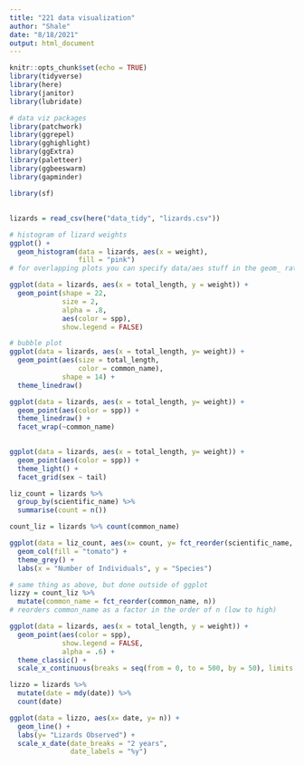```yaml
---
title: "221 data visualization"
author: "Shale"
date: "8/18/2021"
output: html_document
---
```


```r
knitr::opts_chunk$set(echo = TRUE)
library(tidyverse)
library(here)
library(janitor)
library(lubridate)

# data viz packages
library(patchwork)
library(ggrepel)
library(gghighlight)
library(ggExtra)
library(paletteer)
library(ggbeeswarm)
library(gapminder)

library(sf)
```

## 

```r
lizards = read_csv(here("data_tidy", "lizards.csv"))
```

```r
# histogram of lizard weights
ggplot() +
  geom_histogram(data = lizards, aes(x = weight),
                 fill = "pink")
# for overlapping plots you can specify data/aes stuff in the geom_ rather than in the ggplot()header so they each have their own variables etc.
```

```r
ggplot(data = lizards, aes(x = total_length, y = weight)) +
  geom_point(shape = 22,
             size = 2,
             alpha = .8,
             aes(color = spp),
             show.legend = FALSE)
```
```r
# bubble plot
ggplot(data = lizards, aes(x = total_length, y= weight)) +
  geom_point(aes(size = total_length,
                 color = common_name),
             shape = 14) +
  theme_linedraw()
```
```r
ggplot(data = lizards, aes(x = total_length, y= weight)) +
  geom_point(aes(color = spp)) +
  theme_linedraw() +
  facet_wrap(~common_name) 
  
```
```r
ggplot(data = lizards, aes(x = total_length, y= weight)) +
  geom_point(aes(color = spp)) +
  theme_light() +
  facet_grid(sex ~ tail) 
```

```r
liz_count = lizards %>% 
  group_by(scientific_name) %>% 
  summarise(count = n())

count_liz = lizards %>% count(common_name)
```

```r
ggplot(data = liz_count, aes(x= count, y= fct_reorder(scientific_name, count))) +
  geom_col(fill = "tomato") +
  theme_grey() +
  labs(x = "Number of Individuals", y = "Species")
```

```r
# same thing as above, but done outside of ggplot
lizzy = count_liz %>% 
  mutate(common_name = fct_reorder(common_name, n))
# reorders common_name as a factor in the order of n (low to high)
```

```r
ggplot(data = lizards, aes(x = total_length, y = weight)) +
  geom_point(aes(color = spp),
             show.legend = FALSE,
             alpha = .6) +
  theme_classic() +
  scale_x_continuous(breaks = seq(from = 0, to = 500, by = 50), limits = c(0, 450))
```
```r
lizzo = lizards %>% 
  mutate(date = mdy(date)) %>% 
  count(date)
```

```r
ggplot(data = lizzo, aes(x= date, y= n)) +
  geom_line() +
  labs(y= "Lizards Observed") +
  scale_x_date(date_breaks = "2 years",
               date_labels = "%y")
```

